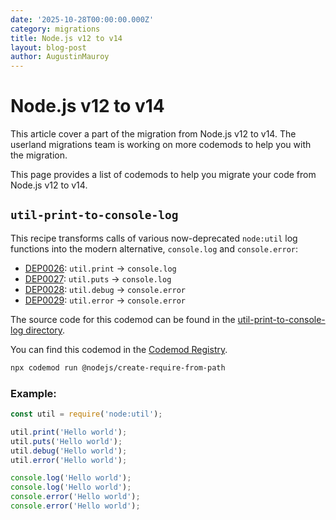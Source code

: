 ```yaml
---
date: '2025-10-28T00:00:00.000Z'
category: migrations
title: Node.js v12 to v14
layout: blog-post
author: AugustinMauroy
---
```


# Node.js v12 to v14

<AlertBox level="info" title="!">
  This article cover a part of the migration from Node.js v12 to v14. The
  userland migrations team is working on more codemods to help you with the
  migration.
</AlertBox>

This page provides a list of codemods to help you migrate your code from Node.js v12 to v14.

## `util-print-to-console-log`

This recipe transforms calls of various now-deprecated `node:util` log functions into the modern alternative, `console.log` and `console.error`:

- [DEP0026](https://nodejs.org/api/deprecations.html#DEP0026): `util.print` → `console.log`
- [DEP0027](https://nodejs.org/api/deprecations.html#DEP0027): `util.puts` → `console.log`
- [DEP0028](https://nodejs.org/api/deprecations.html#DEP0028): `util.debug` → `console.error`
- [DEP0029](https://nodejs.org/api/deprecations.html#DEP0029): `util.error` → `console.error`

The source code for this codemod can be found in the [util-print-to-console-log directory](https://github.com/nodejs/userland-migrations/tree/main/recipes/util-print-to-console-log).

You can find this codemod in the [Codemod Registry](https://app.codemod.com/registry/@nodejs/util-print-to-console-log).

```bash
npx codemod run @nodejs/create-require-from-path
```

### Example:

```js displayName="Before"
const util = require('node:util');

util.print('Hello world');
util.puts('Hello world');
util.debug('Hello world');
util.error('Hello world');
```

```js displayName="After"
console.log('Hello world');
console.log('Hello world');
console.error('Hello world');
console.error('Hello world');
```
